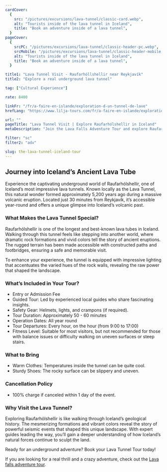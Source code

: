 ```yaml
---
cardCover:
  {
    src: "/pictures/excursions/lava-tunnel/classic-card.webp",
    alt: "Tourists inside of the lava tunnel in Iceland",
    title: "Book an adventure inside of a lava tunnel",
  }
pageCover:
  {
    srcPC: "/pictures/excursions/lava-tunnel/classic-header-pc.webp",
    srcMobile: "/pictures/excursions/lava-tunnel/classic-header-mobile.webp",
    alt: "Tourists inside of the lava tunnel in Iceland",
    title: "Book an adventure inside of a lava tunnel",
  }

title1: "Lava Tunnel Visit - Raufarhóllshellir near Reykjavík"
title2: "Explore a real underground lava tunnel"

tag: ["Cultural Experience"]

rate: 8400

linkFr: "/fr/a-faire-en-islande/exploration-d-un-tunnel-de-lave"
hrefLang: "https://www.lilja-tours.com/fr/a-faire-en-islande/exploration-d-un-tunnel-de-lave"

url: ""
pageTitle: "Lava Tunnel Visit | Explore Raufarhólshellir in Iceland"
metaDescription: "Join the Lava Falls Adventure Tour and explore Raufarhólshellir, one of Iceland’s longest lava tunnels. Traverse rugged terrain, see rare lava falls, and experience true underground exploration. Book now!"

filter: "sc"
filter2: "adv"

slug: the-lava-tunnel-iceland-tour
---
```


## Journey into Iceland’s Ancient Lava Tube

Experience the captivating underground world of Raufarhólshellir, one of Iceland’s most impressive lava tunnels. Known locally as the Lava Tunnel, this natural wonder formed approximately 5,200 years ago during a massive volcanic eruption. Located just 30 minutes from Reykjavík, it’s accessible year-round and offers a unique glimpse into Iceland’s volcanic past.

### What Makes the Lava Tunnel Special?

Raufarhólshellir is one of the longest and best-known lava tubes in Iceland. Walking through this tunnel feels like stepping into another world, where dramatic rock formations and vivid colors tell the story of ancient eruptions. The rugged terrain has been made accessible with constructed paths and footbridges, ensuring a safe and memorable visit.

To enhance your experience, the tunnel is equipped with impressive lighting that accentuates the varied hues of the rock walls, revealing the raw power that shaped the landscape.

### What’s Included in Your Tour?

- Entry or Admission Fee
- Guided Tour: Led by experienced local guides who share fascinating insights.
- Safety Gear: Helmets, lights, and crampons (if required).
- Tour Duration: Approximately 50 - 60 minutes
- Operation Dates: All year round
- Tour Departures: Every hour, on the hour (from 9:00 to 17:00)
- Fitness Level: Suitable for most visitors, but not recommended for those with balance issues or difficulty walking on uneven surfaces or steep stairs.

### What to Bring

- Warm Clothes: Temperatures inside the tunnel can be quite cool.
- Sturdy Shoes: The rocky surface can be slippery and uneven.

### Cancellation Policy

- 100% charge if canceled within 1 day of the event.

### Why Visit the Lava Tunnel?

Exploring Raufarhólshellir is like walking through Iceland’s geological history. The mesmerizing formations and vibrant colors reveal the story of powerful seismic events that shaped this unique landscape. With expert guides leading the way, you’ll gain a deeper understanding of how Iceland’s natural forces continue to sculpt the land.

Ready for an underground adventure? Book your Lava Tunnel Tour today!

<script
  type="text/javascript"
  src="https://widgets.bokun.io/assets/javascripts/apps/build/BokunWidgetsLoader.js?bookingChannelUUID=97236c68-b945-4a96-8587-660bdc4c45fd"
  async
></script>

<div
  class="bokunWidget"
  data-src="https://widgets.bokun.io/online-sales/97236c68-b945-4a96-8587-660bdc4c45fd/experience-calendar/10982"
></div>

If you are looking for a real thrill and a crazy adventure, check out the <a href="/things-to-do-iceland/the-lava-tunnel-adventure-tour/" title="The lava tunnel adventure version">Lava falls adventure tour</a>.